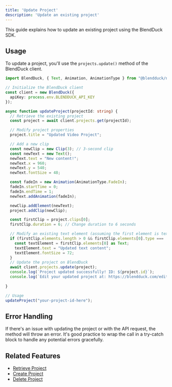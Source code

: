 ```yaml
---
title: 'Update Project'
description: 'Update an existing project'
---
```


This guide explains how to update an existing project using the BlendDuck SDK.

## Usage

To update a project, you'll use the `projects.update()` method of the BlendDuck client.

```typescript
import BlendDuck, { Text, Animation, AnimationType } from "@blendduck/node-sdk";

// Initialize the BlendDuck client
const client = new BlendDuck({
  apiKey: process.env.BLENDDUCK_API_KEY
});

async function updateProject(projectId: string) {
  // Retrieve the existing project
  const project = await client.projects.get(projectId);

  // Modify project properties
  project.title = "Updated Video Project";

  // Add a new clip
  const newClip = new Clip(3); // 3-second clip
  const newText = new Text();
  newText.text = "New content!";
  newText.x = 960;
  newText.y = 540;
  newText.fontSize = 48;

  const fadeIn = new Animation(AnimationType.FadeIn);
  fadeIn.startTime = 0;
  fadeIn.endTime = 1;
  newText.addAnimation(fadeIn);

  newClip.addElement(newText);
  project.addClip(newClip);

  const firstClip = project.clips[0];
  firstClip.duration = 6; // Change duration to 6 seconds

  // Modify an existing text element (assuming the first element is text)
  if (firstClip.elements.length > 0 && firstClip.elements[0].type === 'text') {
    const textElement = firstClip.elements[0] as Text;
    textElement.text = "Updated text content";
    textElement.fontSize = 72;
  }
  // Update the project on BlendDuck
  await client.projects.update(project);
  console.log(`Project updated successfully! ID: ${project.id}`);
  console.log(`Edit your updated project at: https://blendduck.com/editor/${project.id}`);
  
}

// Usage
updateProject("your-project-id-here");
```

## Error Handling

If there's an issue with updating the project or with the API request, the method will throw an error. It's good practice to wrap the call in a try-catch block to handle any potential errors gracefully.

## Related Features

- [Retrieve Project](/features/retrieve-project)
- [Create Project](/features/create-project)
- [Delete Project](/features/delete-project)